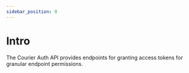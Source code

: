 ```yaml
---
sidebar_position: 0
---
```


# Intro

The Courier Auth API provides endpoints for granting access tokens for granular endpoint permissions.
